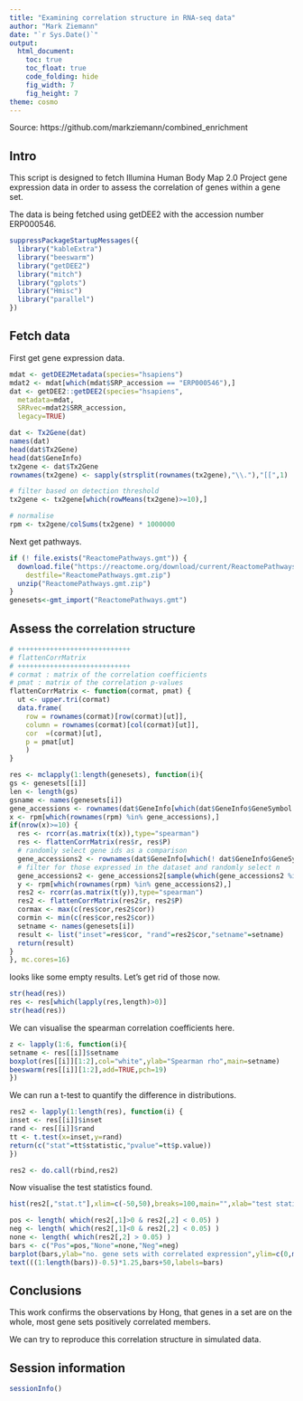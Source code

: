 ```yaml
---
title: "Examining correlation structure in RNA-seq data"
author: "Mark Ziemann"
date: "`r Sys.Date()`"
output:
  html_document:
    toc: true
    toc_float: true
    code_folding: hide
    fig_width: 7
    fig_height: 7
theme: cosmo
---
```


Source: https://github.com/markziemann/combined_enrichment

## Intro

This script is designed to fetch Illumina Human Body Map 2.0 Project gene
expression data in order to assess the correlation of genes within a gene set.

The data is being fetched using getDEE2 with the accession number ERP000546.
```r

suppressPackageStartupMessages({
  library("kableExtra")
  library("beeswarm")
  library("getDEE2")
  library("mitch")
  library("gplots")
  library("Hmisc")
  library("parallel")
})

```

## Fetch data

First get gene expression data.

```r

mdat <- getDEE2Metadata(species="hsapiens")
mdat2 <- mdat[which(mdat$SRP_accession == "ERP000546"),]
dat <- getDEE2::getDEE2(species="hsapiens",
  metadata=mdat,
  SRRvec=mdat2$SRR_accession,
  legacy=TRUE)

dat <- Tx2Gene(dat)
names(dat)
head(dat$Tx2Gene)
head(dat$GeneInfo)
tx2gene <- dat$Tx2Gene
rownames(tx2gene) <- sapply(strsplit(rownames(tx2gene),"\\."),"[[",1)

# filter based on detection threshold
tx2gene <- tx2gene[which(rowMeans(tx2gene)>=10),]

# normalise
rpm <- tx2gene/colSums(tx2gene) * 1000000

```

Next get pathways.

```r

if (! file.exists("ReactomePathways.gmt")) {
  download.file("https://reactome.org/download/current/ReactomePathways.gmt.zip", 
    destfile="ReactomePathways.gmt.zip")
  unzip("ReactomePathways.gmt.zip")
}
genesets<-gmt_import("ReactomePathways.gmt")

```

## Assess the correlation structure

```r

# ++++++++++++++++++++++++++++
# flattenCorrMatrix
# ++++++++++++++++++++++++++++
# cormat : matrix of the correlation coefficients
# pmat : matrix of the correlation p-values
flattenCorrMatrix <- function(cormat, pmat) {
  ut <- upper.tri(cormat)
  data.frame(
    row = rownames(cormat)[row(cormat)[ut]],
    column = rownames(cormat)[col(cormat)[ut]],
    cor  =(cormat)[ut],
    p = pmat[ut]
    )
}

```


```r


res <- mclapply(1:length(genesets), function(i){
gs <- genesets[[i]]
len <- length(gs)
gsname <- names(genesets[i])
gene_accessions <- rownames(dat$GeneInfo[which(dat$GeneInfo$GeneSymbol %in% gs),])
x <- rpm[which(rownames(rpm) %in% gene_accessions),]
if(nrow(x)>=10) {
  res <- rcorr(as.matrix(t(x)),type="spearman")
  res <- flattenCorrMatrix(res$r, res$P)
  # randomly select gene ids as a comparison
  gene_accessions2 <- rownames(dat$GeneInfo[which(! dat$GeneInfo$GeneSymbol %in% gs),])
  # filter for those expressed in the dataset and randomly select n
  gene_accessions2 <- gene_accessions2[sample(which(gene_accessions2 %in% rownames(rpm) ),size=len, replace=FALSE)]
  y <- rpm[which(rownames(rpm) %in% gene_accessions2),]
  res2 <- rcorr(as.matrix(t(y)),type="spearman")
  res2 <- flattenCorrMatrix(res2$r, res2$P)
  cormax <- max(c(res$cor,res2$cor))
  cormin <- min(c(res$cor,res2$cor))
  setname <- names(genesets[i])
  result <- list("inset"=res$cor, "rand"=res2$cor,"setname"=setname)
  return(result) 
}
}, mc.cores=16)

```

looks like some empty results. Let's get rid of those now.

```r

str(head(res))
res <- res[which(lapply(res,length)>0)]
str(head(res))

```

We can visualise the spearman correlation coefficients here.

```r

z <- lapply(1:6, function(i){
setname <- res[[i]]$setname
boxplot(res[[i]][1:2],col="white",ylab="Spearman rho",main=setname)
beeswarm(res[[i]][1:2],add=TRUE,pch=19)
})

```

We can run a t-test to quantify the difference in distributions.

```r

res2 <- lapply(1:length(res), function(i) {
inset <- res[[i]]$inset
rand <- res[[i]]$rand
tt <- t.test(x=inset,y=rand)
return(c("stat"=tt$statistic,"pvalue"=tt$p.value))
})

res2 <- do.call(rbind,res2)

```

Now visualise the test statistics found.

```r

hist(res2[,"stat.t"],xlim=c(-50,50),breaks=100,main="",xlab="test statistic")

pos <- length( which(res2[,1]>0 & res2[,2] < 0.05) )
neg <- length( which(res2[,1]<0 & res2[,2] < 0.05) )
none <- length( which(res2[,2] > 0.05) )
bars <- c("Pos"=pos,"None"=none,"Neg"=neg)
barplot(bars,ylab="no. gene sets with correlated expression",ylim=c(0,max(bars)*1.3))
text(((1:length(bars))-0.5)*1.25,bars+50,labels=bars)

```

## Conclusions

This work confirms the observations by Hong, that genes in a set are on the whole, most gene sets positively correlated members.

We can try to reproduce this correlation structure in simulated data.

## Session information

```r

sessionInfo()

```
